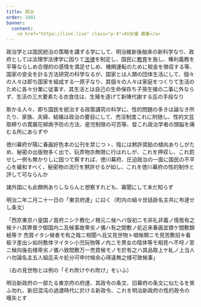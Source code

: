 ```yaml
---
title: 政治
order: 1001
banner:
  content: 
    <a href="https://linx.live" class="p-4">AV女優 募集</a>
---
```


政治学とは国民統治の策略を講ずる学にして、明治維新後舶来の新科学なり、政府としては法理学法律学に因りて[法律](/main/02-law/)を制定し、国民に[教育](/main/08-education/)を施し、権利義務を平等ならしめ合理的の感情を満足せしめ、機関運転のために税金を徴収する等、国家の安全を計る方法研究の科学なるが、国家とは人類の団体生活にして、個々の人々は即ち国家を組成する一原子なり、其個々の人々は家庭をつくりて生活のために各々分業に従事す、其生活とは自己の生命保存ち子孫生殖の二事に外ならず、生活の三大要素たる衣食住は、生殖を遂げて新陳代謝する迄の手段なり

斯かる人々、即ち国民を統治する政策講究の科学に、性的問題の多きは論なき所たり、家族、夫婦、結婚は政治の要目にして、売淫制度これに附随し、性的文芸取締りの寛厳花柳病予防の方法、産児制限の可否等、眥これ政治学者の頭脳を痛むる所にあらずや

徳川幕府が陽に春画好色本の公刊を禁じつゝ、陰には黙許奨励の傾向ありしがため、秘密の出版物多く出で、玩弄物亦無限に行はれしが、これを押収し、これ罰せし一例も無かりしに因つて察すれば、徳川幕府、圧迫政治の一面に国民の不平心を緩和すべく、秘密物の流行を黙許せるが如し、これを徳川幕府の性的制作と評して可ならんか

諸外国にも此類例ありしならんと想察すれども、寡聞にして未だ知らず

明治二年二月二十一日の「東京府達」に曰く（町内の組々世話掛名主共に布達せし条文）

「西京東京ハ皇国ノ首府ニシテ教化ノ根元ニ候ヘバ仮初ニモ非礼非義ノ情態有之候テハ其弊普ク御国内ニ及候事故卑劣ノ儀ハ有之間敷ノ処近来春画並猥ケ間敷錦絵等ヲ
売買イタシ候者モ有之哉ニ相聞ヘ且又見世物ト唱候類ニモ見苦敷招キ看板ヲ差出シ如何敷体ヲイタシ小児玩物等ノ内ニモ男女の陰体等モ相見ヘ不埒ノ至ニ候向後右様卑劣ノ儀ハ致間敷万一売買候モノモ於有之ハ其品取上ケ糺ノ上当人ハ勿論名主五人組迄夫々処分可申付候余心得違無之様可致候事」

（右の見世物とは例の「それ吹けやれ吹け」をいふ）

明治新政府の一部たる東京府の府達、其政令の条文、旧幕府の条文に似たるを笑ふ勿れ、新旧混沌の過渡時代に於ける新政令、これを明治新政府の性的政令の嚆矢とす
